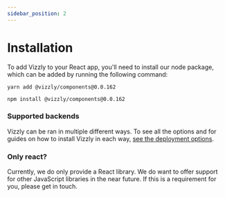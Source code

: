 ```yaml
---
sidebar_position: 2
---
```



# Installation

To add Vizzly to your React app, you'll need to install our node package, which can be added by running the following command:


<Tabs>
<TabItem value="yarn" label="Yarn">

```shell
yarn add @vizzly/components@0.0.162
```
</TabItem>
<TabItem value="npm" label="NPM">

```shell
npm install @vizzly/components@0.0.162
```
</TabItem>
</Tabs>

### Supported backends
Vizzly can be ran in multiple different ways. To see all the options and for guides on how to install Vizzly in each way, [see the deployment options](/category/deployment-options).


### Only react?
Currently, we do only provide a React library. We do want to offer support for other JavaScript libraries in the near future. If this is a requirement for you, please get in touch.
